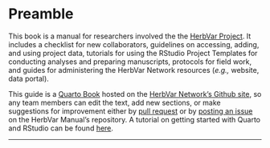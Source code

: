 
<!-- --- -->
<!-- title-block-banner: true -->
<!-- title-block-banner-color: "#ffffff" -->
<!-- date: last-modified -->
<!-- --- -->

# Preamble {.unnumbered}


This book is a manual for researchers involved the the [HerbVar Project](https://herbvar.org/). It includes a checklist for new collaborators, guidelines on accessing, adding, and using project data, tutorials for using the RStudio Project Templates for conducting analyses and preparing manuscripts, protocols for field work, and guides for administering the HerbVar Network resources (_e.g.,_ website, data portal). 

This guide is a [Quarto Book](https://quarto.org/docs/books) hosted on the [HerbVar Network's Github site](https://github.com/HerbVar-Network), so any team members can edit the text, add new sections, or make suggestions for improvement either by [pull request](https://github.com/HerbVar-Network/project_manual/pulls) or by [posting an issue](https://github.com/HerbVar-Network/project_manual/issues) on the HerbVar Manual's repository. A tutorial on getting started with Quarto and RStudio can be found [here](https://quarto.org/docs/get-started/hello/rstudio.html).



------------------------------------------------------------------------

<!-- Cover Photo by [Joyful Captures](https://unsplash.com/photos/green-caterpillar-on-green-leaf-in-macro-photography-U3kB46FvxCw). -->

